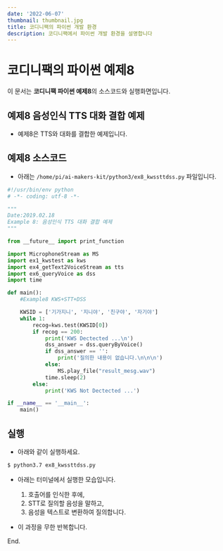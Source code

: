 ```yaml
---
date: '2022-06-07'
thumbnail: thumbnail.jpg
title: 코디니팩의 파이썬 개발 환경
description: 코디니팩에서 파이썬 개발 환경을 설명합니다
---
```


# 코디니팩의 파이썬 예제8

<MdxTextBox>
    <Box sx={{ color: 'secondary.main', fontWeight: 600, mb: 1 }}>
        이 문서는 <b>코디니팩 파이썬 예제8</b>의 소스코드와 실행화면입니다.
    </Box>
</MdxTextBox>

## 예제8 음성인식 TTS 대화 결합 예제

-   예제8은 TTS와 대화를 결합한 예제입니다.

## 예제8 소스코드

-   아래는 `/home/pi/ai-makers-kit/python3/ex8_kwssttdss.py` 파일입니다.

```python
#!/usr/bin/env python
# -*- coding: utf-8 -*-

"""
Date:2019.02.18
Example 8: 음성인식 TTS 대화 결합 예제
"""

from __future__ import print_function

import MicrophoneStream as MS
import ex1_kwstest as kws
import ex4_getText2VoiceStream as tts
import ex6_queryVoice as dss
import time

def main():
    #Example8 KWS+STT+DSS

    KWSID = ['기가지니', '지니야', '친구야', '자기야']
    while 1:
        recog=kws.test(KWSID[0])
        if recog == 200:
            print('KWS Dectected ...\n')
            dss_answer = dss.queryByVoice()
            if dss_answer == '':
                print('질의한 내용이 없습니다.\n\n\n')
            else:
                MS.play_file("result_mesg.wav")
            time.sleep(2)
        else:
            print('KWS Not Dectected ...')

if __name__ == '__main__':
    main()

```

## 실행

-   아래와 같이 실행하세요.

```bash
$ python3.7 ex8_kwssttdss.py
```

-   아래는 터미널에서 실행한 모습입니다.
    1.  호출어를 인식한 후에,
    1.  STT로 질의할 음성을 말하고,
    1.  음성을 텍스트로 변환하여 질의합니다.
-   이 과정을 무한 반복합니다.

    <MdxImageView src="/images/codinypack-py/ex8_out1.png" caption="예제 실행" />

<PyExampleLinkBox exampleId="ex8" />

End.
